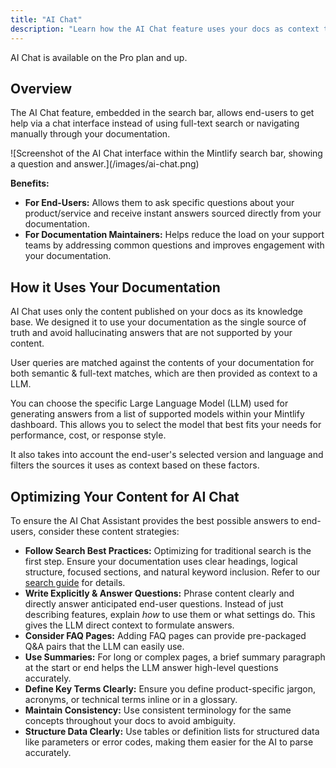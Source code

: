 ```yaml
---
title: "AI Chat"
description: "Learn how the AI Chat feature uses your docs as context to answer end-user questions"
---
```


<Info>
  AI Chat is available on the Pro plan and up.
</Info>

## Overview

The AI Chat feature, embedded in the search bar, allows end-users to get help via a chat interface instead of using full-text search or navigating manually through your documentation.

<Frame caption="The AI Chat interface within the search bar.">
  ![Screenshot of the AI Chat interface within the Mintlify search bar, showing a question and answer.](/images/ai-chat.png)
</Frame>

**Benefits:**

- **For End-Users:** Allows them to ask specific questions about your product/service and receive instant answers sourced directly from your documentation.
- **For Documentation Maintainers:** Helps reduce the load on your support teams by addressing common questions and improves engagement with your documentation.

## How it Uses Your Documentation

AI Chat uses only the content published on your docs as its knowledge base. We designed it to use your documentation as the single source of truth and avoid hallucinating answers that are not supported by your content.

User queries are matched against the contents of your documentation for both semantic & full-text matches, which are then provided as context to a LLM.

You can choose the specific Large Language Model (LLM) used for generating answers from a list of supported models within your Mintlify dashboard. This allows you to select the model that best fits your needs for performance, cost, or response style.

It also takes into account the end-user's selected version and language and filters the sources it uses as context based on these factors.

## Optimizing Your Content for AI Chat

To ensure the AI Chat Assistant provides the best possible answers to end-users, consider these content strategies:

- **Follow Search Best Practices:** Optimizing for traditional search is the first step. Ensure your documentation uses clear headings, logical structure, focused sections, and natural keyword inclusion. Refer to our [search guide](search.mdx) for details.
- **Write Explicitly & Answer Questions:** Phrase content clearly and directly answer anticipated end-user questions. Instead of just describing features, explain _how_ to use them or what settings do. This gives the LLM direct context to formulate answers.
- **Consider FAQ Pages:** Adding FAQ pages can provide pre-packaged Q&A pairs that the LLM can easily use.
- **Use Summaries:** For long or complex pages, a brief summary paragraph at the start or end helps the LLM answer high-level questions accurately.
- **Define Key Terms Clearly:** Ensure you define product-specific jargon, acronyms, or technical terms inline or in a glossary.
- **Maintain Consistency:** Use consistent terminology for the same concepts throughout your docs to avoid ambiguity.
- **Structure Data Clearly:** Use tables or definition lists for structured data like parameters or error codes, making them easier for the AI to parse accurately.